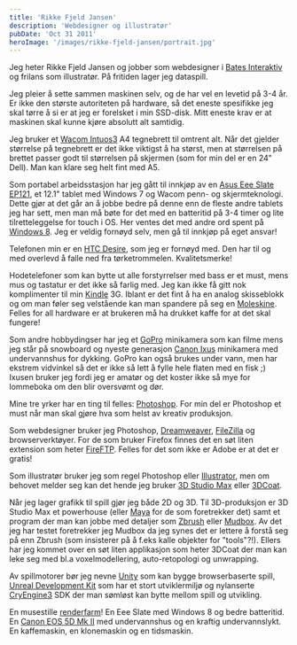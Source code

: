 ```yaml
---
title: 'Rikke Fjeld Jansen'
description: 'Webdesigner og illustratør'
pubDate: 'Oct 31 2011'
heroImage: '/images/rikke-fjeld-jansen/portrait.jpg'
---
```







<Question1/>


<p>Jeg heter Rikke Fjeld Jansen og jobber som webdesigner i <a href="http://www.bates.no/">Bates
Interaktiv</a> og frilans som illustratør. På fritiden lager jeg
dataspill.</p>


<Question2/>

<p>Jeg pleier å sette sammen maskinen selv, og de har vel en levetid på
3-4 år. Er ikke den største autoriteten på hardware, så det eneste
spesifikke jeg skal tørre å si er at jeg er forelsket i min
SSD-disk. Mitt eneste krav er at maskinen skal kunne kjøre absolutt
alt samtidig.</p>

<p>Jeg bruker et <a href="http://www.wacom.com/en/Products/Intuos.aspx">Wacom Intuos3</a> A4 tegnebrett til omtrent
alt. Når det gjelder størrelse på tegnebrett er det ikke viktigst å ha
størst, men at størrelsen på brettet passer godt til størrelsen på
skjermen (som for min del er en 24" Dell). Man kan klare seg helt fint
med A5.</p>

<p>Som portabel arbeidsstasjon har jeg gått til innkjøp av en
<a href="http://www.asus.com/Eee/Eee_Pad/Eee_Slate_EP121/">Asus Eee Slate EP121</a>, et 12.1" tablet med Windows 7 og Wacom penn- og
skjermteknologi. Dette gjør at det går an å jobbe bedre på denne enn
de fleste andre tablets jeg har sett, men man må bøte for det med en
batteritid på 3-4 timer og lite tilretteleggelse for touch i OS. Her
ventes det med andre ord spent på <a href="http://en.wikipedia.org/wiki/Windows_8">Windows 8</a>. Jeg er veldig fornøyd
selv, men gå til innkjøp på eget ansvar!</p>

<p>Telefonen min er en <a href="http://www.htc.com/www/smartphones/htc-desire-hd/">HTC Desire</a>, som jeg er fornøyd med. Den har til og
med overlevd å falle ned fra tørketrommelen. Kvalitetsmerke!</p>

<p>Hodetelefoner som kan bytte ut alle forstyrrelser med bass er et must,
mens mus og tastatur er det ikke så farlig med. Jeg kan ikke få gitt
nok komplimenter til min <a href="http://www.amazon.com/gp/product/B0051QVESA">Kindle</a> 3G. Iblant er det fint å ha en analog
skisseblokk og om man føler seg velstående kan man spandere på seg en
<a href="http://www.moleskine.com/">Moleskine</a>. Felles for all hardware er at brukeren må ha drukket kaffe
for at det skal fungere!</p>

<p>Som andre hobbydingser har jeg et <a href="http://gopro.com/">GoPro</a> minikamera som kan filme mens
jeg står på snowboard og nyeste generasjon <a href="http://www.canon.no/For_Home/Product_Finder/Cameras/Digital_Camera/IXUS/">Canon Ixus</a> minikamera med
undervannshus for dykking. GoPro kan også brukes under vann, men har
ekstrem vidvinkel så det er ikke så lett å fylle hele flaten med en
fisk ;) Ixusen bruker jeg fordi jeg er amatør og det koster ikke så
mye for lommeboka om den blir oversvømt og dør.</p>


<Question3/>

<p>Mine tre yrker har en ting til felles: <a href="http://www.photoshop.com/">Photoshop</a>. For min del er
Photoshop et must når man skal gjøre hva som helst av kreativ
produksjon.</p>

<p>Som webdesigner bruker jeg Photoshop, <a href="http://www.adobe.com/products/dreamweaver.html">Dreamweaver</a>, <a href="http://filezilla-project.org/">FileZilla</a> og
browserverktøyer. For de som bruker Firefox finnes det en søt liten
extension som heter <a href="http://fireftp.mozdev.org/">FireFTP</a>. Felles for det som ikke er Adobe er at
det er gratis!</p>

<p>Som illustratør bruker jeg som regel Photoshop eller <a href="http://www.adobe.com/products/illustrator.html">Illustrator</a>, men
om behovet melder seg kan det hende jeg bruker <a href="http://usa.autodesk.com/3ds-max/">3D Studio Max</a> eller
<a href="http://www.3d-coat.com/">3DCoat</a>.</p>

<p>Når jeg lager grafikk til spill gjør jeg både 2D og 3D. Til
3D-produksjon er 3D Studio Max et powerhouse (eller <a href="http://usa.autodesk.com/maya/">Maya</a> for de som
foretrekker det) samt et program der man kan jobbe med detaljer som
<a href="http://www.pixologic.com/">Zbrush</a> eller <a href="http://usa.autodesk.com/adsk/servlet/pc/index?id=13565063&siteID=123112">Mudbox</a>. Av det jeg har testet foretrekker jeg Mudbox da
jeg synes det er lettere å forstå seg på enn Zbrush (som insisterer på
å f.eks kalle objekter for "tools"?!). Ellers har jeg kommet over en
søt liten applikasjon som heter 3DCoat der man kan leke seg med bl.a
voxelmodellering, auto-retopologi og unwrapping.</p>

<p>Av spillmotorer bør jeg nevne <a href="http://unity3d.com/">Unity</a> som kan bygge browserbaserte
spill, <a href="http://www.udk.com/">Unreal Development Kit</a> som har et stort utviklermiljø og
nylanserte <a href="http://www.google.no/url?sa=t&source=web&cd=1&ved=0CCcQFjAA&url=http%3A%2F%2Fmycryengine.com%2F&ei=khSXTpfUJcb2sgbgxvz0Aw&usg=AFQjCNEb-h_zJJkATLNrI_vBYWPN06kbKg">CryEngine3</a> SDK der man sømløst kan bytte mellom spill og
utvikling.</p>

<Question4/>

<p>En musestille <a href="http://en.wikipedia.org/wiki/Render_farm">renderfarm</a>! En Eee Slate med Windows 8 og bedre
batteritid. En <a href="http://www.canon.no/For_Home/Product_Finder/Cameras/Digital_SLR/EOS_5D_Mark_II/">Canon EOS 5D Mk II</a> med undervannshus og en kraftig
undervannslykt. En kaffemaskin, en klonemaskin og en tidsmaskin.</p>
